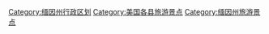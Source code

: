 
[[Category:缅因州行政区划|Category:缅因州行政区划]]
[[Category:美国各县旅游景点|Category:美国各县旅游景点]]
[[Category:缅因州旅游景点|Category:缅因州旅游景点]]